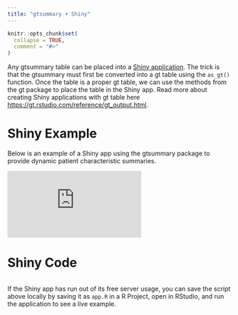```yaml
---
title: "gtsummary + Shiny"
---
```


```r
knitr::opts_chunk$set(
  collapse = TRUE,
  comment = "#>"
)
```

Any gtsummary table can be placed into a [Shiny application](https://shiny.rstudio.com/).
The trick is that the gtsummary must first be converted into a gt table using the `as_gt()` function.
Once the table is a proper gt table, we can use the methods from the gt package to place the table in the Shiny app. Read more about creating Shiny applications with gt table here [https://gt.rstudio.com/reference/gt_output.html](https://gt.rstudio.com/reference/gt_output.html).

# Shiny Example

Below is an example of a Shiny app using the gtsummary package to provide dynamic patient characteristic summaries.

```{=html}
<iframe src="https://gtsummary.shinyapps.io/gtsummary-shiny-example/" title="gtsummary+Shiny Example" onload="this.width=screen.width;this.height=screen.height;" frameborder="no"></iframe>
```

# Shiny Code

```r
```

If the Shiny app has run out of its free server usage, you can save the script above locally by saving it as `app.R` in a R Project, open in RStudio, and run the application to see a live example.
